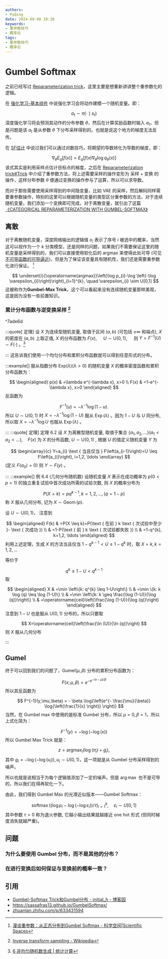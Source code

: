 ```yaml
---
authors:
- PuQing
date: 2024-09-08 10:30
keywords:
- 重参数技巧
- 概率论
tags:
- 重参数技巧
- 概率论
---
```

# Gumbel Softmax

之前已经写过 [Reparameterization trick](./88266565)，这里主要是想重新讲讲整个重参数化的逻辑。

在 [强化学习-基本组件](./799ce111) 中说强化学习会将动作建模一个随机变量。即：

$$
a_{t} \sim \pi(\cdot \mid s_{t})
$$
深度强化学习将会预测其动作的分布参数 $\theta$，然后在计算奖励函数时输入 $a_{t}$，但是问题是该 $a_{t}$ 是从参数 $\theta$ 下分布<Highlight>采样</Highlight>得到的。也就是说这个地方的梯度无法反传。


<!--truncate-->
在 [SF估计](./88266565#%5Ec5d6c1) 中说过我们可以通过对数技巧，将期望的导数转化为导数的梯度，即：

$$
\nabla_{\theta} E_{q}\left[f(x)\right]=E_{q}\left[f(x) \nabla_{\theta} \log q_{\theta}(x)\right]
$$
该式其实是利用采样点估计目标点的梯度，之后在 [Reparameterization trick#Trick](./88266565#trick) 中介绍了重参数方法，将上述需要采样的操作变形为 $\text{采样}+\text{变换}$ 的操作，这样分布参数 $\theta$ 便通过变换的操作参与了运算，所以可以求导数。

而对于那些需要使用采样得到的中间隐变量，比如 VAE 的采样，然后解码同样需要重参数操作，特别的这里可以根据随机变量的类型区分重参数的方法，对于连续随机变量，我们添加一个变换即可完成，对于离散变量，就引出了这篇 [《CATEGORICAL REPARAMETERIZATION  WITH GUMBEL-SOFTMAX》](https://arxiv.org/abs/1611.01144)

## 离散

对于离散随机变量，深度网络输出的逻辑值 $o_{i}$ 表示了序号 $i$ 被选中的概率，当然这可以视作为一个 $k$ 分类模型，还是同样的问题，如果我们不需要保证这里的随机变量是采样得到的，我们可以直接使用软化后的 $\mathrm{argmax}$ 来使得此处可导 (可见 [不可导函数的可导逼近](./8b10df86))，但是为了保证该变量具有随机性，我们还是需要重参数化进行保证。 [^1]

$$
\underset{i}{\operatorname{argmax}}\left(\log p_{i}-\log \left(-\log \varepsilon_{i}\right)\right)_{i=1}^{k}, \quad \varepsilon_{i} \sim U[0,1]
$$
这被称作为**Gumbel-Max Trick**，这个可以看起来没有连续随机变量那样美观，这是因为没有一些前置知识。

### 累计分布函数与逆变换采样 [^2]

^7ade6d

:::quote[ 定理]
设 $X$ 为连续型随机变量, 取值于区间 $(a, b)$  (可包括 $\pm\infty$ 和端点),  $X$ 的密度在 $(a,b)$ 上取正值,  $X$ 的分布函数为 $F(x)$, $\quad U \sim \mathrm{U}(0,1), \quad$ 则 $Y=F^{-1}(U) \sim F(\cdot)$ 。[^3]

:::
这告诉我们使用一个均匀分布和累积分布函数就可以得到任意形式的分布。

:::example[]
服从指数分布 $\mathrm{Exp}(\lambda)(\lambda>0)$ 的随机变量 $X$ 的概率密度函数和累积分布函数为：

$$
\begin{aligned}
p(x) & =\lambda e^{-\lambda x}, x>0 \\
F(x) & =1-e^{-\lambda x}, x>0
\end{aligned} 
$$
反函数为

$$
F^{-1}(u)=-\lambda^{-1} \log (1-u) .
$$
所以 $U \sim \mathrm{U}(0,1)$ 时 $X=-\lambda^{-1} \log (1-U)$ 服从 $\operatorname{Exp}(\lambda)$  。因为 $1-U$ 与 $U$ 同分布, 所以取 $X=-\lambda^{-1} \log U$ 也服从 $\operatorname{Exp}(\lambda)$  。

:::
:::quote[ 定理]
定理 6.2 设 $X$ 为离散型随机变量, 取值于集合 $\left\{a_{1}, a_{2}, \ldots\right\}\left(a_{1}<a_{2}<\ldots\right), \quad F(x)$ 为 $X$ 的分布函数,  $U \sim \mathrm{U}(0,1)$ , 根据 $U$ 的值定义随机变量 $Y$ 为

$$
\begin{array}{c}
Y=a_{i} \text { 当且仅当 } F\left(a_{i-1}\right)<U \leq F\left(a_{i}\right), i=1,2, \ldots
\end{array}
$$
(定义 $F\left(a_{0}\right)=0$) 则 $Y \sim F(y)$ 。

:::
:::example[]
例 6.4 (几何分布随机数) 设随机变量 $X$ 表示在成功概率为 $p(0<p <1)$ 的独立重复试验中首次成功所需的试验次数, 则 $X$ 的概率分布为

$$
P(X=k)=p q^{k-1}, k=1,2, \ldots,(q=1-p)
$$
称 $X$ 服从几何分布, 记为 $X \sim \operatorname{Geom}(p)$.

设 $U\sim \mathrm{U}(0,1)$， 注意到

$$
\begin{aligned}
F(k) & =P(X \leq k)=P(\text { 在前 } k \text { 次试验中至少 }- \text { 次成功 }) \\
& =1-P(\text { 前 } k \text { 次试验都失败 }) \\
& =1-q^{k}, k=1,2, \ldots
\end{aligned} 
$$
利用上述定理，生成 $X$ 的方法当且仅当 $1-q^{k-1}<U \leq 1-q^{k}$ 时，取 $X=k,k=1,2,\dots$

等价于

$$
q^{k} \leq 1-U<q^{k-1} 
$$
取

$$
\begin{aligned}
X & =\min \left\{k: q^{k} \leq 1-U\right\} \\
& =\min \{k: k \log (q) \leq \log (1-U)\} \\
& =\min \left\{k: k \geq \frac{\log (1-U)}{\log (q)}\right\} \\
& =\operatorname{ceil}\left(\frac{\log (1-U)}{\log (q)}\right)
\end{aligned} 
$$
注意到 $1-U$ 也是服从 $\mathrm{U}(0,1)$ 分布的，所以只要取

$$
X=\operatorname{ceil}\left(\frac{\ln (U)}{\ln (q)}\right) 
$$
则 $X$ 服从几何分布

:::
## Gumel

终于可以回到我们的问题了，$\mathrm{Gumel}(\mu,\beta)$ 分布的累积分布函数为：

$$
F(x ; \mu, \beta)=e^{-e^{-(x-\mu) / \beta}}
$$
所以其反函数为

$$
F^{-1}(y,\mu,\beta) = - \beta \log{\left(e^{- \frac{\mu}{\beta}} \log{\left(\frac{1}{x} \right)} \right)}
$$
当然，在 $\mathrm{Gumbel \ max }$ 中使用的是标准 $\mathrm{Gumbel}$ 分布，所以 $\mu=0,\beta=1$，所以上式化简为：

$$
F^{-1}(y) = -\log \left( -\log(x) \right) 
$$
所以 $\mathrm{Gumbel\ Max\ Trick}$ 就是：

$$
z=\operatorname{argmax}_{i}\left(\log \left(\pi_{i}\right)+g_{i}\right),
$$
其中 $g_{i}=-\log \left(-\log \left(u_{i}\right)\right), u_{i} \sim U(0,1)$，这一项就是从 $\mathrm{Gumbel}$ 分布采样得到的噪声。

所以也就是说相当于为每个逻辑值添加了一定的噪声。但是 $\arg \max$ 也不是可导的，所以我们在得再软化一下。

由此，我们得到 $\mathrm{Gumbel\ Max}$ 的光滑近似版本——$\mathrm{Gumbel\ Softmax}$：

$$
\operatorname{softmax}\left(\left(\log p_{i}-\log \left(-\log \varepsilon_{i}\right)\right) / \tau\right)_{i=1}^{k}, \quad \varepsilon_{i} \sim U[0,1]
$$
其中参数 $\tau>0$ 称为退火参数, 它越小输出结果就越接近 $\mathrm{one\ hot}$ 形式 (但同时梯度消失就越严重)。

## 问题

### 为什么要使用 Gumbel 分布，而不是其他的分布？

### 在进行变换后如何保证与变换前的概率一致？

## 引用

- [Gumbel-Softmax Trick和Gumbel分布 - initial_h - 博客园](https://www.cnblogs.com/initial-h/p/9468974.html)
- https://sassafras13.github.io/GumbelSoftmax/
- [zhuanlan.zhihu.com/p/633431594](https://zhuanlan.zhihu.com/p/633431594)

[^1]:[漫谈重参数：从正态分布到Gumbel Softmax - 科学空间|Scientific Spaces](https://spaces.ac.cn/archives/6705#%E8%83%8C%E5%90%8E%E7%9A%84%E6%95%85%E4%BA%8B)
[^2]:[Inverse transform sampling - Wikipedia](https://en.wikipedia.org/wiki/Inverse_transform_sampling)
[^3]:[6 非均匀随机数生成 | 统计计算](https://www.math.pku.edu.cn/teachers/lidf/docs/statcomp/html/_statcompbook/rng-nonuni.html#rng-nonuni-revtran-cont)
